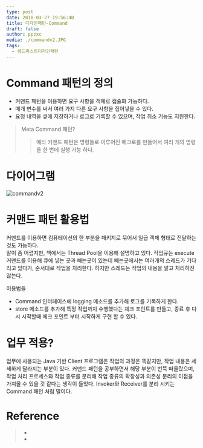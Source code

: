 ```yaml
---
type: post
date: 2018-03-27 19:56:40
title: 디자인패턴-Command
draft: false
author: ppzxc
media: ./commandv2.JPG
tags:
  - 헤드퍼스트디자인패턴
---
```


# Command 패턴의 정의

- 커맨드 패턴을 이용하면 요구 사항을 객체로 캡슐화 가능하다.
- 매개 변수를 써서 여러 가지 다른 요구 사항을 집어넣을 수 있다.
- 요청 내역을 큐에 저장하거나 로그로 기록할 수 있으며, 작업 취소 기능도 지원한다.

> Meta Command 패턴?
>
> > 메타 커맨드 패턴은 명령들로 이루어진 매크로를 만들어서 여러 개의 명령을 한 번에 실행 가능 하다.

# 다이어그램

![commandv2](./commandv2.JPG)

# 커맨드 패턴 활용법

커맨드를 이용하면 컴퓨테이션의 한 부분을 패키지로 묶어서 일급 객체 형태로 전달하는 것도 가능하다.  
말이 좀 어렵지만, 책에서는 Thread Pool을 이용해 설명하고 있다. 작업큐는 execute 커맨드를 이용해 큐에 넣는 곳과 빼는곳이 있는데 빼는곳에서는 여러개의 스레드가 기다리고 있다가, 순서대로 작업을 처리한다. 하지만 스레드는 작업의 내용을 알고 처리하진 않는다.

이용법들

- Command 인터페이스에 logging 메소드를 추가해 로그를 기록하게 한다.
- store 메소드를 추가해 특정 작업까지 수행했다는 체크 포인트를 만들고, 종료 후 다시 시작할때 체크 포인트 부터 시작하게 구현 할 수 있다.

# 업무 적용?

업무에 사용되는 Java 기반 Client 프로그램은 작업의 과정은 똑같지만, 작업 내용은 세세하게 달라지는 부분이 있다. 커맨드 패턴을 공부하면서 해당 부분이 번뜩 떠올랐으며, 작업 처리 프로세스와 작업 종류를 분리해 작업 종류의 확장성과 의존성 분리의 이점을 가져올 수 있을 것 같다는 생각이 들었다. Invoker와 Receiver를 분리 시키는 Command 패턴 처럼 말이다.

# Reference

> - []()
> - []()
